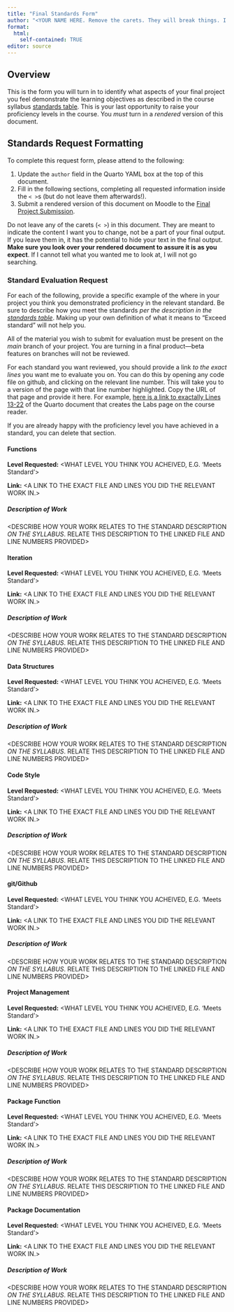 ```yaml
---
title: "Final Standards Form"
author: "<YOUR NAME HERE. Remove the carets. They will break things. I just include them so you know to replace this stuff.>"
format:
  html:
    self-contained: TRUE
editor: source
---
```


## Overview

This is the form you will turn in to identify what aspects of your final project you feel demonstrate the learning objectives as described in the course syllabus [standards table](https://adv-r-programming.github.io/Adv-R-Reader/syllabus/#standards). This is your last opportunity to raise your proficiency levels in the course. You *must* turn in a *rendered* version of this document. 

## Standards Request Formatting

To complete this request form, please attend to the following:

1. Update the `author` field in the Quarto YAML box at the top of this document. 
2. Fill in the following sections, completing all requested information inside the `< >`s (but do not leave them afterwards!).
3. Submit a rendered version of this document on Moodle to the [Final Project Submission](https://moodle.smith.edu/mod/assign/view.php?id=1039310).

Do not leave any of the carets (`< >`) in this document. They are meant to indicate the content I want you to change, not be a part of your final output. If you leave them in, it has the potential to hide your text in the final output. **Make sure you look over your rendered document to assure it is as you expect**. If I cannot tell what you wanted me to look at, I will not go searching.

### Standard Evaluation Request

For each of the following, provide a specific example of the where in your project you think you demonstrated proficiency in the relevant standard. Be sure to describe how you meet the standards *per the description in the [standards table](https://adv-r-programming.github.io/Adv-R-Reader/syllabus/#standards)*. Making up your own definition of what it means to "Exceed standard" will not help you.

All of the material you wish to submit for evaluation must be present on the *main* branch of your project. You are turning in a final product---beta features on branches will not be reviewed.

For each standard you want reviewed, you should provide a link *to the exact lines* you want me to evaluate you on. You can do this by opening any code file on github, and clicking on the relevant line number. This will take you to a version of the page with that line number highlighted. Copy the URL of that page and provide it here. For example, [here is a link to exactally Lines 13-22](https://github.com/Adv-R-Programming/Adv-R-Reader/blob/main/content/labs/_index.en.md?plain=1#L13-L22) of the Quarto document that creates the Labs page on the course reader.

If you are already happy with the proficiency level you have achieved in a standard, you can delete that section. 

#### Functions

**Level Requested:** <WHAT LEVEL YOU THINK YOU ACHEIVED, E.G. 'Meets Standard'>

**Link:** <A LINK TO THE EXACT FILE AND LINES YOU DID THE RELEVANT WORK IN.>

##### Description of Work 

<DESCRIBE HOW YOUR WORK RELATES TO THE STANDARD DESCRIPTION *ON THE SYLLABUS*. RELATE THIS DESCRIPTION TO THE LINKED FILE AND LINE NUMBERS PROVIDED>

#### Iteration

**Level Requested:** <WHAT LEVEL YOU THINK YOU ACHEIVED, E.G. 'Meets Standard'>

**Link:** <A LINK TO THE EXACT FILE AND LINES YOU DID THE RELEVANT WORK IN.>

##### Description of Work 

<DESCRIBE HOW YOUR WORK RELATES TO THE STANDARD DESCRIPTION *ON THE SYLLABUS*. RELATE THIS DESCRIPTION TO THE LINKED FILE AND LINE NUMBERS PROVIDED>

#### Data Structures

**Level Requested:** <WHAT LEVEL YOU THINK YOU ACHEIVED, E.G. 'Meets Standard'>

**Link:** <A LINK TO THE EXACT FILE AND LINES YOU DID THE RELEVANT WORK IN.>

##### Description of Work 

<DESCRIBE HOW YOUR WORK RELATES TO THE STANDARD DESCRIPTION *ON THE SYLLABUS*. RELATE THIS DESCRIPTION TO THE LINKED FILE AND LINE NUMBERS PROVIDED>

#### Code Style

**Level Requested:** <WHAT LEVEL YOU THINK YOU ACHEIVED, E.G. 'Meets Standard'>

**Link:** <A LINK TO THE EXACT FILE AND LINES YOU DID THE RELEVANT WORK IN.>

##### Description of Work 

<DESCRIBE HOW YOUR WORK RELATES TO THE STANDARD DESCRIPTION *ON THE SYLLABUS*. RELATE THIS DESCRIPTION TO THE LINKED FILE AND LINE NUMBERS PROVIDED>

#### git/Github

**Level Requested:** <WHAT LEVEL YOU THINK YOU ACHEIVED, E.G. 'Meets Standard'>

**Link:** <A LINK TO THE EXACT FILE AND LINES YOU DID THE RELEVANT WORK IN.>

##### Description of Work 

<DESCRIBE HOW YOUR WORK RELATES TO THE STANDARD DESCRIPTION *ON THE SYLLABUS*. RELATE THIS DESCRIPTION TO THE LINKED FILE AND LINE NUMBERS PROVIDED>

#### Project Management

**Level Requested:** <WHAT LEVEL YOU THINK YOU ACHEIVED, E.G. 'Meets Standard'>

**Link:** <A LINK TO THE EXACT FILE AND LINES YOU DID THE RELEVANT WORK IN.>

##### Description of Work 

<DESCRIBE HOW YOUR WORK RELATES TO THE STANDARD DESCRIPTION *ON THE SYLLABUS*. RELATE THIS DESCRIPTION TO THE LINKED FILE AND LINE NUMBERS PROVIDED>

#### Package Function

**Level Requested:** <WHAT LEVEL YOU THINK YOU ACHEIVED, E.G. 'Meets Standard'>

**Link:** <A LINK TO THE EXACT FILE AND LINES YOU DID THE RELEVANT WORK IN.>

##### Description of Work 

<DESCRIBE HOW YOUR WORK RELATES TO THE STANDARD DESCRIPTION *ON THE SYLLABUS*. RELATE THIS DESCRIPTION TO THE LINKED FILE AND LINE NUMBERS PROVIDED>

#### Package Documentation

**Level Requested:** <WHAT LEVEL YOU THINK YOU ACHEIVED, E.G. 'Meets Standard'>

**Link:** <A LINK TO THE EXACT FILE AND LINES YOU DID THE RELEVANT WORK IN.>

##### Description of Work 

<DESCRIBE HOW YOUR WORK RELATES TO THE STANDARD DESCRIPTION *ON THE SYLLABUS*. RELATE THIS DESCRIPTION TO THE LINKED FILE AND LINE NUMBERS PROVIDED>
